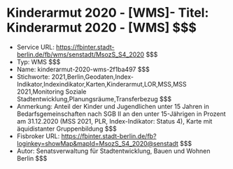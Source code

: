 # Kinderarmut 2020 - [WMS]- Titel: Kinderarmut 2020 - [WMS] $$$
- Service URL: https://fbinter.stadt-berlin.de/fb/wms/senstadt/MsozS_S4_2020 $$$
- Typ: WMS $$$
- Name: kinderarmut-2020-wms-2f1ba497 $$$
- Stichworte: 2021,Berlin,Geodaten,Index-Indikator,Indexindikator,Karten,Kinderarmut,LOR,MSS,MSS 2021,Monitoring Soziale Stadtentwicklung,Planungsräume,Transferbezug $$$
- Anmerkung: Anteil der Kinder und Jugendlichen unter 15 Jahren in Bedarfsgemeinschaften nach SGB II an den unter 15-Jährigen in Prozent am 31.12.2020 (MSS 2021, PLR, Index-Indikator: Status 4), Karte mit äquidistanter Gruppenbildung $$$
- Fisbroker URL: https://fbinter.stadt-berlin.de/fb?loginkey=showMap&mapId=MsozS_S4_2020@senstadt $$$
- Autor: Senatsverwaltung für Stadtentwicklung, Bauen und Wohnen Berlin $$$
